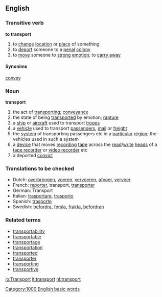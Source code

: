==English==
===Transitive verb===
'''to transport'''
# to [[change]] [[location]] or [[place]] of something 
# to [[deport]] someone to a [[penal]] [[colony]]
# to [[move]] someone to [[strong]] [[emotion]]; to [[carry away]]

====Synonims====
[[convey]]

===Noun===
'''transport'''
# the act of [[transporting]]; [[conveyance]]
# the state of being [[transported]] by emotion; [[rapture]]
# a [[ship]] or [[aircraft]] used to transport [[troops]]
# a [[vehicle]] used to transport [[passenger]]s, [[mail]] or [[freight]]
# the [[system]] of transporting passengers etc in a [[particular]] [[region]]; the vehicles used in such a system
# a [[device]] that moves [[recording]] [[tape]] across the [[read]]/[[write]] [[head]]s of a [[tape recorder]] or [[video recorder]] etc
# a deported [[convict]]

===Translations to be checked===
*Dutch: [[overbrengen]], [[voeren]], [[vervoeren]], [[afvoer]], [[vervoer]]
*French: [[reporter]], transport, [[transporter]]
*German: Transport
*Italian: [[trasportare]], [[trasporto]]
*Spanish: [[trasporte]]
*Swedish: [[befordra]], [[forsla]], [[frakta]], [[befordran]]

===Related terms===
*[[transportability]]
*[[transportable]]
*[[transportage]]
*[[transportation]]
*[[transported]]
*[[transporter]]
*[[transporting]]
*[[transportive]]

[[Category:1000 English basic words]]

[[io:Transport]]
[[it:transport]]
[[nl:transport]]
